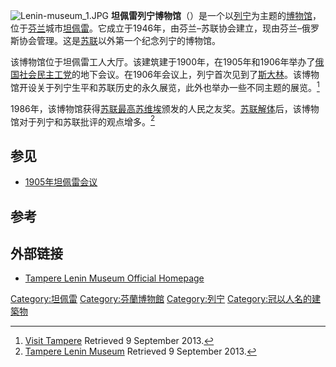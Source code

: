 [[File:Lenin-museum_1.JPG|thumb]]
'''坦佩雷列宁博物馆'''（{{lang-fi|Lenin-museo}}）是一个以[[列宁|列宁]]为主题的[[博物馆|博物馆]]，位于[[芬兰|芬兰]]城市[[坦佩雷|坦佩雷]]。它成立于1946年，由芬兰–苏联协会建立，现由芬兰–俄罗斯协会管理。这是[[苏联|苏联]]以外第一个纪念列宁的博物馆。

该博物馆位于坦佩雷工人大厅。该建筑建于1900年，在1905年和1906年举办了[[俄国社会民主工党|俄国社会民主工党]]的地下会议。在1906年会议上，列宁首次见到了[[斯大林|斯大林]]。该博物馆开设关于列宁生平和苏联历史的永久展览，此外也举办一些不同主题的展览。<ref>[http://www.visittampere.fi/place/726 Visit Tampere] {{Wayback|url=http://www.visittampere.fi/place/726 |date=20121125001800 }} Retrieved 9 September 2013.</ref>  

1986年，该博物馆获得[[苏联最高苏维埃|苏联最高苏维埃]]颁发的人民之友奖。[[苏联解体|苏联解体]]后，该博物馆对于列宁和苏联批评的观点增多。<ref>[http://www.lenin.fi/uusi/uk/index.htm Tampere Lenin Museum] {{Wayback|url=http://www.lenin.fi/uusi/uk/index.htm |date=20130929050332 }} Retrieved 9 September 2013.</ref>

==参见==
*[[1905年坦佩雷会议|1905年坦佩雷会议]]

== 参考 ==
<references/>

== 外部链接 ==
{{commonscat|Lenin-museo}}
*[http://www.lenin.fi/ Tampere Lenin Museum Official Homepage]{{Wayback|url=http://www.lenin.fi/ |date=20160220012524 }}

{{coord|61.495714|N|23.752026|E|scale:80000_region:FI|display=title}}

[[Category:坦佩雷|Category:坦佩雷]]
[[Category:芬蘭博物館|Category:芬蘭博物館]]
[[Category:列宁|Category:列宁]]
[[Category:冠以人名的建築物|Category:冠以人名的建築物]]